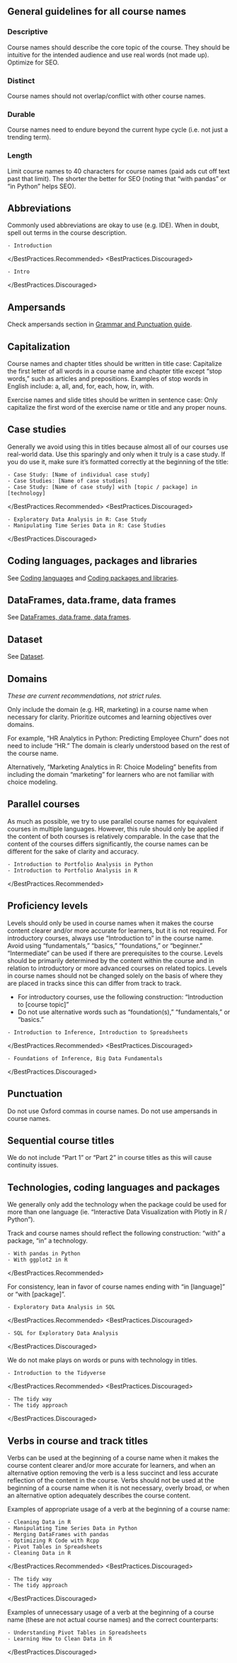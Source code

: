 
<Layout title="Course Naming" description="General guidelines on how to name a course.">

## General guidelines for all course names

### Descriptive

Course names should describe the core topic of the course. They should be intuitive for the intended audience and use real words (not made up). Optimize for SEO.

### Distinct

Course names should not overlap/conflict with other course names.

### Durable

Course names need to endure beyond the current hype cycle (i.e. not just a trending term).

### Length

Limit course names to 40 characters for course names (paid ads cut off text past that limit). The shorter the better for SEO (noting that “with pandas” or “in Python” helps SEO).

## Abbreviations

Commonly used abbreviations are okay to use (e.g. IDE). When in doubt, spell out terms in the course description.

<BestPractices>
  <BestPractices.Recommended>

    - Introduction

  </BestPractices.Recommended>
  <BestPractices.Discouraged>

    - Intro

  </BestPractices.Discouraged>
</BestPractices>

## Ampersands

Check ampersands section in [Grammar and Punctuation guide](/content/grammar/#ampersands).

## Capitalization

Course names and chapter titles should be written in title case: Capitalize the first letter of all words in a course name and chapter title except “stop words,” such as articles and prepositions. Examples of stop words in English include: a, all, and, for, each, how, in, with.

Exercise names and slide titles should be written in sentence case: Only capitalize the first word of the exercise name or title and any proper nouns.

## Case studies

Generally we avoid using this in titles because almost all of our courses use real-world data. Use this sparingly and only when it truly is a case study. If you do use it, make sure it’s formatted correctly at the beginning of the title:

<BestPractices>
  <BestPractices.Recommended>

    - Case Study: [Name of individual case study]
    - Case Studies: [Name of case studies]
    - Case Study: [Name of case study] with [topic / package] in [technology]

  </BestPractices.Recommended>
  <BestPractices.Discouraged>

    - Exploratory Data Analysis in R: Case Study
    - Manipulating Time Series Data in R: Case Studies

  </BestPractices.Discouraged>
</BestPractices>

## Coding languages, packages and libraries

See [Coding languages](/content/terminology/#coding-languages) and [Coding packages and libraries](/content/terminology/#coding-packages-and-libraries).

## DataFrames, data.frame, data frames

See [DataFrames, data.frame, data frames](/content/terminology/#dataframes-dataframe-data-frames).

## Dataset

See [Dataset](/content/terminology/#dataset).

## Domains

_These are current recommendations, not strict rules._

Only include the domain (e.g. HR, marketing) in a course name when necessary for clarity. Prioritize outcomes and learning objectives over domains.

For example, “HR Analytics in Python: Predicting Employee Churn” does not need to include “HR.” The domain is clearly understood based on the rest of the course name.

Alternatively, “Marketing Analytics in R: Choice Modeling” benefits from including the domain “marketing” for learners who are not familiar with choice modeling.

## Parallel courses

As much as possible, we try to use parallel course names for equivalent courses in multiple languages. However, this rule should only be applied if the content of both courses is relatively comparable. In the case that the content of the courses differs significantly, the course names can be different for the sake of clarity and accuracy.

<BestPractices>
  <BestPractices.Recommended>

    - Introduction to Portfolio Analysis in Python
    - Introduction to Portfolio Analysis in R

  </BestPractices.Recommended>
</BestPractices>

## Proficiency levels

Levels should only be used in course names when it makes the course content clearer and/or more accurate for learners, but it is not required. For introductory courses, always use “Introduction to” in the course name. Avoid using “fundamentals,” “basics,” “foundations,” or “beginner.” “Intermediate” can be used if there are prerequisites to the course. Levels should be primarily determined by the content within the course and in relation to introductory or more advanced courses on related topics. Levels in course names should not be changed solely on the basis of where they are placed in tracks since this can differ from track to track.

- For introductory courses, use the following construction: “Introduction to [course topic]”
- Do not use alternative words such as “foundation(s),” “fundamentals,” or “basics.”

<BestPractices>
  <BestPractices.Recommended>

    - Introduction to Inference, Introduction to Spreadsheets

  </BestPractices.Recommended>
  <BestPractices.Discouraged>

    - Foundations of Inference, Big Data Fundamentals

  </BestPractices.Discouraged>
</BestPractices>

## Punctuation

Do not use Oxford commas in course names. Do not use ampersands in course names.

## Sequential course titles

We do not include “Part 1” or “Part 2” in course titles as this will cause continuity issues.

## Technologies, coding languages and packages

We generally only add the technology when the package could be used for more than one language (ie. “Interactive Data Visualization with Plotly in R / Python”).

Track and course names should reflect the following construction: “with” a package, “in” a technology.

<BestPractices>
  <BestPractices.Recommended>

    - With pandas in Python
    - With ggplot2 in R

  </BestPractices.Recommended>
</BestPractices>

For consistency, lean in favor of course names ending with “in [language]” or “with [package]”.

<BestPractices>
  <BestPractices.Recommended>

    - Exploratory Data Analysis in SQL

  </BestPractices.Recommended>
  <BestPractices.Discouraged>

    - SQL for Exploratory Data Analysis

  </BestPractices.Discouraged>
</BestPractices>

We do not make plays on words or puns with technology in titles.

<BestPractices>
  <BestPractices.Recommended>

    - Introduction to the Tidyverse

  </BestPractices.Recommended>
  <BestPractices.Discouraged>

    - The tidy way
    - The tidy approach

  </BestPractices.Discouraged>
</BestPractices>

## Verbs in course and track titles

Verbs can be used at the beginning of a course name when it makes the course content clearer and/or more accurate for learners, and when an alternative option removing the verb is a less succinct and less accurate reflection of the content in the course. Verbs should not be used at the beginning of a course name when it is not necessary, overly broad, or when an alternative option adequately describes the course content.

Examples of appropriate usage of a verb at the beginning of a course name:

<BestPractices>
  <BestPractices.Recommended>

    - Cleaning Data in R
    - Manipulating Time Series Data in Python
    - Merging DataFrames with pandas
    - Optimizing R Code with Rcpp
    - Pivot Tables in Spreadsheets
    - Cleaning Data in R

  </BestPractices.Recommended>
  <BestPractices.Discouraged>

    - The tidy way
    - The tidy approach

  </BestPractices.Discouraged>
</BestPractices>

Examples of unnecessary usage of a verb at the beginning of a course name (these are not actual course names) and the correct counterparts:

<BestPractices>
  <BestPractices.Discouraged>

    - Understanding Pivot Tables in Spreadsheets
    - Learning How to Clean Data in R

  </BestPractices.Discouraged>
</BestPractices>

</Layout>
